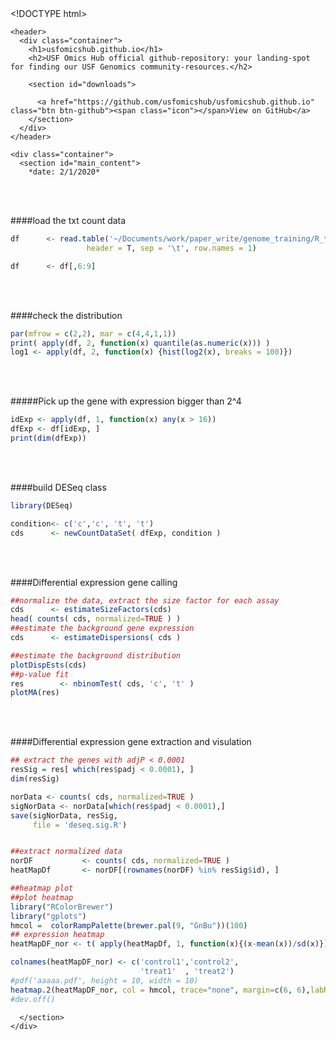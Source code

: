 <!DOCTYPE html>
<html lang="en-US">
  <head>
    <meta charset='utf-8'>
    <meta http-equiv="X-UA-Compatible" content="IE=edge">
    <meta name="viewport" content="width=device-width, initial-scale=1">
    <link rel="stylesheet" href="/assets/css/style.css?v=3b1ea14f0e4b9602ac90929571ec4593591de56a">

<!-- Begin Jekyll SEO tag v2.6.1 -->
<title>DEseq_and_heatmap | USF Omics Hub</title>
<meta name="generator" content="Jekyll v3.8.5" />
<meta property="og:title" content="DEseq_and_heatmap" />
<meta name="author" content="Chengqi(Charley) Wang" />
<meta property="og:locale" content="en_US" />
<meta name="description" content="USF Omics Hub official github-repository: your landing-spot for finding our USF Genomics community-resources." />
<meta property="og:description" content="USF Omics Hub official github-repository: your landing-spot for finding our USF Genomics community-resources." />
<link rel="canonical" href="http://localhost:4000/R_training/DEseq_and_heatmap.Rmd" />
<meta property="og:url" content="http://localhost:4000/R_training/DEseq_and_heatmap.Rmd" />
<meta property="og:site_name" content="USF Omics Hub" />
<script type="application/ld+json">
{"author":{"@type":"Person","name":"Chengqi(Charley) Wang"},"headline":"DEseq_and_heatmap","description":"USF Omics Hub official github-repository: your landing-spot for finding our USF Genomics community-resources.","@type":"WebPage","url":"http://localhost:4000/R_training/DEseq_and_heatmap.Rmd","@context":"https://schema.org"}</script>
<!-- End Jekyll SEO tag -->

  </head>

  <body>

    <header>
      <div class="container">
        <h1>usfomicshub.github.io</h1>
        <h2>USF Omics Hub official github-repository: your landing-spot for finding our USF Genomics community-resources.</h2>

        <section id="downloads">
          
          <a href="https://github.com/usfomicshub/usfomicshub.github.io" class="btn btn-github"><span class="icon"></span>View on GitHub</a>
        </section>
      </div>
    </header>

    <div class="container">
      <section id="main_content">
        *date: 2/1/2020*
<br/><br/>

####load the txt count data
```r
df      <- read.table('~/Documents/work/paper_write/genome_training/R_training/vehicle_drug_feature_counts.txt',
                 header = T, sep = '\t', row.names = 1)

df      <- df[,6:9]
```
<br/><br/>

####check the distribution
```r
par(mfrow = c(2,2), mar = c(4,4,1,1))
print( apply(df, 2, function(x) quantile(as.numeric(x))) )
log1 <- apply(df, 2, function(x) {hist(log2(x), breaks = 100)})
```
<br/><br/>

#####Pick up the gene with expression bigger than 2^4
```r
idExp <- apply(df, 1, function(x) any(x > 16))
dfExp <- df[idExp, ]
print(dim(dfExp))
```
<br/><br/>

####build DESeq class
```r
library(DESeq)
```
```r
condition<- c('c','c', 't', 't')
cds      <- newCountDataSet( dfExp, condition )
```

<br/><br/>

####Differential expression gene calling
```r
##normalize the data, extract the size factor for each assay
cds      <- estimateSizeFactors(cds)
head( counts( cds, normalized=TRUE ) )
##estimate the background gene expression 
cds      <- estimateDispersions( cds )

##estimate the background distribution
plotDispEsts(cds)
##p-value fit
res        <- nbinomTest( cds, 'c', 't' )
plotMA(res)
```
<br/><br/>

####Differential expression gene extraction and visulation
```r
## extract the genes with adjP < 0.0001
resSig = res[ which(res$padj < 0.0001), ]
dim(resSig)

norData <- counts( cds, normalized=TRUE )
sigNorData <- norData[which(res$padj < 0.0001),]
save(sigNorData, resSig,
     file = 'deseq.sig.R')


##extract normalized data
norDF           <- counts( cds, normalized=TRUE )
heatMapDf       <- norDF[(rownames(norDF) %in% resSig$id), ]

##heatmap plot
##plot heatmap
library("RColorBrewer")
library("gplots")
hmcol =  colorRampPalette(brewer.pal(9, "GnBu"))(100)
## expression heatmap
heatMapDF_nor <- t( apply(heatMapDf, 1, function(x){(x-mean(x))/sd(x)}) )

colnames(heatMapDF_nor) <- c('control1','control2',
                             'treat1'  , 'treat2')
#pdf('aaaaa.pdf', height = 10, width = 10)
heatmap.2(heatMapDF_nor, col = hmcol, trace="none", margin=c(6, 6),labRow = F)
#dev.off()
```


      </section>
    </div>

    
  </body>
</html>
